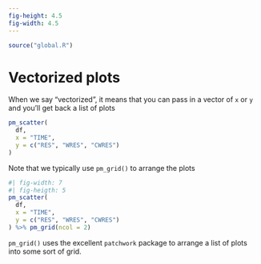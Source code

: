```yaml
---
fig-height: 4.5
fig-width: 4.5
---
```


```r
source("global.R")
```

# Vectorized plots

When we say "vectorized", it means that you can pass in a vector
of `x` or `y` and you'll get back  a list of plots

```r
pm_scatter(
  df, 
  x = "TIME", 
  y = c("RES", "WRES", "CWRES")
)
```

Note that we typically use `pm_grid()` to arrange the plots

```r
#| fig-width: 7
#| fig-heigth: 5
pm_scatter(
  df, 
  x = "TIME", 
  y = c("RES", "WRES", "CWRES")
) %>% pm_grid(ncol = 2)
```

`pm_grid()` uses the excellent `patchwork` package to arrange 
a list of plots into some sort of grid.

